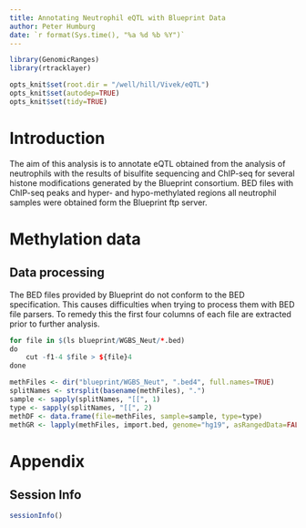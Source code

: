 ```yaml
---
title: Annotating Neutrophil eQTL with Blueprint Data
author: Peter Humburg
date: `r format(Sys.time(), "%a %d %b %Y")`
---
```


```r
library(GenomicRanges)
library(rtracklayer)

opts_knit$set(root.dir = "/well/hill/Vivek/eQTL")
opts_knit$set(autodep=TRUE)
opts_knit$set(tidy=TRUE)
```

# Introduction
The aim of this analysis is to annotate eQTL obtained from the analysis
of neutrophils with the results of bisulfite sequencing and ChIP-seq
for several histone modifications generated by the Blueprint consortium.
BED files with ChIP-seq peaks and hyper- and hypo-methylated regions
all neutrophil samples were obtained form the Blueprint ftp server.

# Methylation data
## Data processing
The BED files provided by Blueprint do not conform to the BED specification.
This causes difficulties when trying to process them with BED file parsers.
To remedy this the first four columns of each file are extracted prior
to further analysis.

```r
for file in $(ls blueprint/WGBS_Neut/*.bed)
do
	cut -f1-4 $file > ${file}4
done	
```

```r
methFiles <- dir("blueprint/WGBS_Neut", ".bed4", full.names=TRUE)
splitNames <- strsplit(basename(methFiles), ".")
sample <- sapply(splitNames, "[[", 1)
type <- sapply(splitNames, "[[", 2)
methDF <- data.frame(file=methFiles, sample=sample, type=type)
methGR <- lapply(methFiles, import.bed, genome="hg19", asRangedData=FALSE)
```


# Appendix {-}
## Session Info
```r
sessionInfo()
```